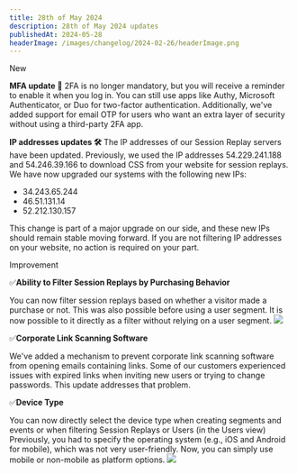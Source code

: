 ```yaml
---
title: 28th of May 2024
description: 28th of May 2024 updates
publishedAt: 2024-05-28
headerImage: /images/changelog/2024-02-26/headerImage.png
---
```


<Badge variant="noLink" className="m-0">
  <span>New</span>
</Badge>

**MFA update 🔐**
2FA is no longer mandatory, but you will receive a reminder to enable it when you log in. You can still use apps like Authy, Microsoft Authenticator, or Duo for two-factor authentication. Additionally, we've added support for email OTP for users who want an extra layer of security without using a third-party 2FA app.

**IP addresses updates 🛠️**
The IP addresses of our Session Replay servers have been updated.
Previously, we used the IP addresses 54.229.241.188 and 54.246.39.166 to download CSS from your website for session replays.
We have now upgraded our systems with the following new IPs:
- 34.243.65.244
- 46.51.131.14
- 52.212.130.157

This change is part of a major upgrade on our side, and these new IPs should remain stable moving forward.
If you are not filtering IP addresses on your website, no action is required on your part.


<Badge variant="noLink" className="m-0">
  <span>Improvement</span>
</Badge>

✅**Ability to Filter Session Replays by Purchasing Behavior**

You can now filter session replays based on whether a visitor made a purchase or not. This was also possible before using a user segment. It is now possible to it directly as a filter without relying on a user segment.
![](/images/changelog/2024-05-28/1.gif)

✅**Corporate Link Scanning Software**

We've added a mechanism to prevent corporate link scanning software from opening emails containing links. Some of our customers experienced issues with expired links when inviting new users or trying to change passwords. This update addresses that problem.

✅**Device Type**

You can now directly select the device type when creating segments and events or when filtering Session Replays or Users (in the Users view)
Previously, you had to specify the operating system (e.g., iOS and Android for mobile), which was not very user-friendly. Now, you can simply use mobile or non-mobile as platform options.
![](/images/changelog/2024-05-28/2.gif)


